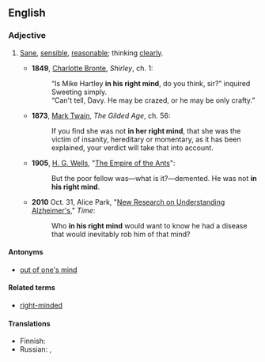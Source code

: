 ==English==

===Adjective===
{{head|en|adjective|head=[[in]] [[one's]] [[right]] [[mind]]}}

# {{context|idiomatic|lang=en}} [[sane|Sane]], [[sensible]], [[reasonable]]; thinking [[clearly]].
#* '''1849''', [[w:Charlotte Bronte|Charlotte Bronte]], ''Shirley'', ch. 1:
#*: “Is Mike Hartley '''in his right mind''', do you think, sir?” inquired Sweeting simply.
#*: “Can't tell, Davy. He may be crazed, or he may be only crafty.”
#* '''1873''', [[w:Mark Twain|Mark Twain]], ''The Gilded Age'', ch. 56:
#*: If you find she was not '''in her right mind''', that she was the victim of insanity, hereditary or momentary, as it has been explained, your verdict will take that into account.
#* '''1905''', [[w:H. G. Wells|H. G. Wells]], "[[w:Empire of the Ants|The Empire of the Ants]]":
#*: But the poor fellow was—what is it?—demented. He was not '''in his right mind'''.
#* '''2010''' Oct. 31, Alice Park, "[http://www.time.com/time/magazine/article/0,9171,2025572,00.html New Research on Understanding Alzheimer's]," ''Time'':
#*: Who '''in his right mind''' would want to know he had a disease that would inevitably rob him of that mind?

====Antonyms====
* [[out of one's mind]]

====Related terms====
* [[right-minded]]

====Translations====
{{trans-top|sane}}
* Finnish: {{t|fi|järjissään}}
* Russian: {{t|ru|в здра́вом уме́|sc=Cyrl}} {{qualifier|in healthy/sound mind}}, {{t|ru|в своём уме́|sc=Cyrl}} {{qualifier|in one's (own) mind}}
{{trans-mid}}
{{trans-bottom}}